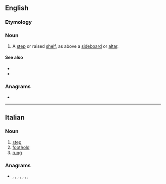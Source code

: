 {{also|gradinò}}
==English==

===Etymology===
{{bor|en|it|gradino}}

===Noun===
{{en-noun|s|gradini}}

# {{lb|en|architecture}} A [[step]] or raised [[shelf]], as above a [[sideboard]] or [[altar]].

====See also====
* {{l|en|superaltar}}
* {{l|en|gradin}}

{{Webster 1913}}

===Anagrams===
* {{anagrams|en|a=adginor|Gordian|adoring|gordian|idorgan|roading}}

----

==Italian==

===Noun===
{{it-noun|m}}

# [[step]]
# [[foothold]]
# [[rung]]

===Anagrams===
* {{l|it|dragoni}}, {{l|it|girando}}, {{l|it|Gironda}}, {{l|it|gradoni}}, {{l|it|gridano}}, {{l|it|grondai}}, {{l|it|ingorda}}, {{l|it|rigando}}